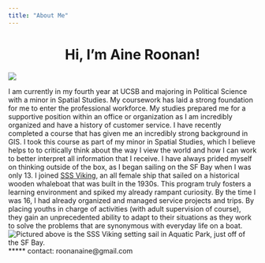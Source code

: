 ```yaml
---
title: "About Me"
---
```

  
<center>
# Hi, I'm Aine Roonan! 
</center>

![ ](./img/me.JPG)



I am currently in my fourth year at UCSB and majoring in Political Science with a minor in Spatial Studies. My coursework  has laid a strong foundation for me to enter the professional workforce. My studies prepared me for a supportive position within an office or organization as I am incredibly organized and have a history of customer service. I have recently completed a course that has given me an incredibly strong background in GIS. I took this course as part of my minor in Spatial Studies, which I believe helps to to critically think about the way I view the world and how I can work to better interpret all information that I receive. 
I have always prided myself on thinking outside of the box, as I began sailing on the SF Bay when I was only 13. I joined [SSS Viking](https://www.facebook.com/SSSViking/), an all female ship that sailed on a historical wooden whaleboat that was built in the 1930s. This program truly fosters a learning environment and spiked my already rampant curiosity. By the time I was 16, I had already organized and managed service projects and trips. By placing youths in charge of activities (with adult supervision of course), they gain an unprecedented ability to adapt to their situations as they work to solve the problems that are synonymous with everyday life on a boat. <i class="fas fa-anchor" style="color:red;"></i>
![Pictured above is the SSS Viking setting sail in Aquatic Park, just off of the SF Bay.](./img/boat.jpeg) 
 ***** 
 contact: roonanaine@gmail.com 
